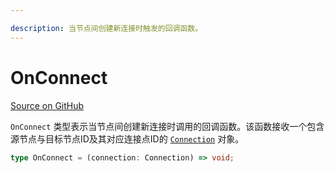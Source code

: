 ```yaml
---

description: 当节点间创建新连接时触发的回调函数。
---
```


# OnConnect

[Source on GitHub](https://github.com/xyflow/xyflow/blob/main/packages/system/src/types/general.ts#L80)

`OnConnect` 类型表示当节点间创建新连接时调用的回调函数。该函数接收一个包含源节点与目标节点ID及其对应连接点ID的 [`Connection`](/api-reference/types/connection) 对象。

```ts
type OnConnect = (connection: Connection) => void;
```

<APIDocs typeName="OnConnect" packageName="system" />